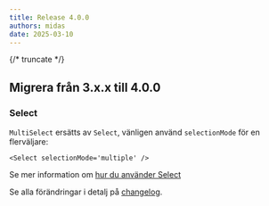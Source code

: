```yaml
---
title: Release 4.0.0
authors: midas
date: 2025-03-10
---
```


{/* truncate */}

## Migrera från 3.x.x till 4.0.0

### Select

`MultiSelect` ersätts av `Select`, vänligen använd `selectionMode` för en flerväljare:

```tsx
<Select selectionMode='multiple' />
```

Se mer information om [hur du använder Select](/components/select)

Se alla förändringar i detalj på [changelog](https://github.com/migrationsverket/midas/releases/tag/v4.0.0).
